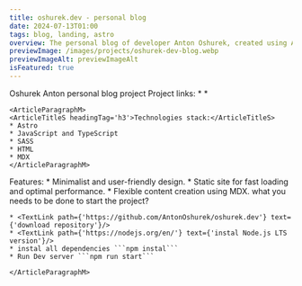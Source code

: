 ```yaml
---
title: oshurek.dev - personal blog
date: 2024-07-13T01:00
tags: blog, landing, astro
overview: The personal blog of developer Anton Oshurek, created using Astro. The project is a platform for publishing articles and notes on programming and technology.
previewImage: /images/projects/oshurek-dev-blog.webp
previewImageAlt: previewImageAlt
isFeatured: true
---
```



<ContentPart>
	<ArticleTitleL headingTag='h2'>Oshurek Anton personal blog project</ArticleTitleL>
	<ArticleParagraphM>
	<ArticleTitleS headingTag='h3'>Project links:</ArticleTitleS>
	* <TextLink path={'https://github.com/AntonOshurek/oshurek.dev'} text={'GitHub Repo'} noReferrer={false}/>
	* <TextLink path={'oshurek.dev'} text={'page'} noReferrer={false}/>
	</ArticleParagraphM>

	<ArticleParagraphM>
	<ArticleTitleS headingTag='h3'>Technologies stack:</ArticleTitleS>
	* Astro
	* JavaScript and TypeScript
	* SASS
	* HTML
	* MDX
	</ArticleParagraphM>
</ContentPart>

<ContentPart>
	<ArticleTitleL headingTag='h2'>Features:</ArticleTitleL>
	<ArticleParagraphM>
	* Minimalist and user-friendly design.
	* Static site for fast loading and optimal performance.
	* Flexible content creation using MDX.
	</ArticleParagraphM>
</ContentPart>

<ContentPart>
	<ArticleTitleL headingTag='h2'>what you needs to be done to start the project?</ArticleTitleL>
	<ArticleParagraphM>

	* <TextLink path={'https://github.com/AntonOshurek/oshurek.dev'} text={'download repository'}/>
	* <TextLink path={'https://nodejs.org/en/'} text={'instal Node.js LTS version'}/>
	* instal all dependencies ```npm instal```
	* Run Dev server ```npm run start```

	</ArticleParagraphM>
</ContentPart>


